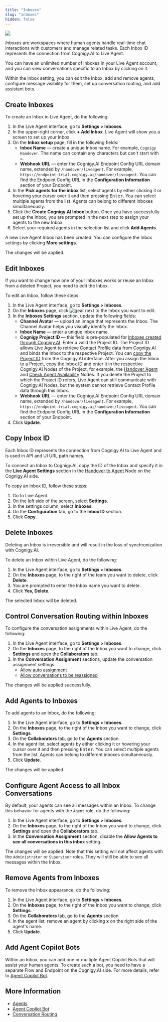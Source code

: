 ```yaml
---
title: "Inboxes"
slug: "inboxes"
hidden: false
---
```


<a href="/release-notes/2025.10"><img noZoom src="https://img.shields.io/badge/Updated in-v2025.10-blue.svg" /></a>


_Inboxes_ are workspaces where human agents handle real-time chat interactions with customers and manage related tasks. Each Inbox ID represents the connection from Cognigy.AI to Live Agent. 

You can have an unlimited number of Inboxes in your Live Agent account, and you can view conversations specific to an Inbox by clicking on it. 

Within the Inbox setting, you can edit the Inbox, add and remove agents, configure message visibility for them, set up conversation routing, and add assistant bots.

## Create Inboxes

To create an Inbox in Live Agent, do the following:

1. In the Live Agent interface, go to **Settings > Inboxes**.
2. In the upper-right corner, click **+ Add Inbox**. Live Agent will show you a screen to set up your Inbox. 
3. On the **Inbox setup** page, fill in the following fields:
    - **Inbox Name** — create a unique Inbox name. For example, `Cognigy Handover`. The name can contain any characters but can't start with `=`.
    - **Webhook URL** — enter the Cognigy.AI Endpoint Config URL domain name, extended by `/handover/liveagent`. For example, `https://endpoint-trial.cognigy.ai/handover/liveagent`. You can find the Endpoint Config URL in the **Configuration Information** section of your Endpoint.
4. In the **Pick agents for the inbox** list, select agents by either clicking it or hovering your cursor over it and then pressing <kbd>Enter</kbd>. You can select multiple agents from the list. Agents can belong to different inboxes simultaneously.
5. Click the **Create Cognigy.AI Inbox** button. Once you have successfully set up the Inbox, you are prompted in the next step to assign your agents to the new Inbox.
6. Select your required agents in the selection list and click **Add Agents**.

A new Live Agent Inbox has been created. You can configure the Inbox settings by clicking **More settings**.

The changes will be applied.

## Edit Inboxes

If you want to change how one of your Inboxes works or reuse an Inbox from a deleted Project, you need to edit the Inbox.

To edit an Inbox, follow these steps:

1. In the Live Agent interface, go to **Settings > Inboxes**.
2. On the **Inboxes** page, click ![gear](/_assets/icons/black-and-white/gear.svg) next to the Inbox you want to edit.
3. In the **Inboxes Settings** section, update the following fields:
    - **Channel Avatar** — upload an image that represents the Inbox. The Channel Avatar helps you visually identify the Inbox. 
    - **Inbox Name** — enter a unique Inbox name.
    - **Cognigy Project ID** — this field is pre-populated for [Inboxes created through Cognigy.AI](/live-agent/getting-started/live-agent-setup/live-agent-setup-additional-inbox). Enter a valid the Project ID. The Project ID allows Live Agent to retrieve [Contact Profile](/ai/agents/analyze/contact-profiles) data from Cognigy.AI and binds the Inbox to the respective Project. You can [copy the Project ID](/ai/agents/develop/projects-and-flows/projects) from the Cognigy.AI interface. After you assign the Inbox to a Project, [copy the Inbox ID](#copy-inbox-id) and enter it in the respective Cognigy.AI Nodes of the Project, for example, the [Handover Agent](/ai/agents/develop/node-reference/service/handover-to-agent) and [Check Agent Availability](/ai/agents/develop/node-reference/service/check-agent-availability) Nodes. If you delete the Project to which the Project ID refers, Live Agent can still communicate with Cognigy.AI Nodes, but the system cannot retrieve Contact Profile data through this Inbox.
    - **Webhook URL** — enter the Cognigy.AI Endpoint Config URL domain name, extended by `/handover/liveagent`. For example, `https://endpoint-trial.cognigy.ai/handover/liveagent`. You can find the Endpoint Config URL in the **Configuration Information** section of your Endpoint.
4. Click **Update**.

## Copy Inbox ID

Each Inbox ID represents the connection from Cognigy.AI to Live Agent and is used in API and UI URL path names.

To connect an Inbox to Cognigy.AI,
copy the ID of the Inbox
and specify it in the **Live Agent Settings** section in the [Handover to Agent](/ai/agents/develop/node-reference/service/handover-to-agent) Node on the Cognigy.AI side.

To copy an Inbox ID, follow these steps:

1. Go to Live Agent.
2. On the left side of the screen, select **Settings**.
3. In the settings column, select **Inboxes**.
4. On the **Configuration** tab, go to the **Inbox ID** section.
5. Click **Copy**.

## Delete Inboxes

Deleting an Inbox is irreversible and will result in the loss of synchronization with Cognigy.AI.

To delete an Inbox within Live Agent, do the following:

1. In the Live Agent interface, go to **Settings > Inboxes**. 
2. On the **Inboxes** page, to the right of the team you want to delete, click **Delete**. 
3. You are prompted to enter the Inbox name you want to delete. 
4. Click **Yes, Delete**.

The selected Inbox will be deleted.

## Control Conversation Routing within Inboxes

To configure the conversation assignments within Live Agent, do the following:

1. In the Live Agent interface, go to **Settings > Inboxes**. 
2. On the **Inboxes** page, to the right of the Inbox you want to change, click **Settings** and open the **Collaborators** tab. 
3. In the **Conversation Assignment** sections, update the conversation assignment settings:
    - [Allow auto assignment](/live-agent/conversation/conversation-routing/automatic-mode#automatic-assignment)
    - [Allow conversations to be reassigned](/live-agent/conversation/conversation-routing/automatic-mode#automatic-reassignment)

The changes will be applied successfully.

## Add Agents to Inboxes

To add agents to an Inbox, do the following:

1. In the Live Agent interface, go to **Settings > Inboxes**.
2. On the **Inboxes** page, to the right of the Inbox you want to change, click **Settings**.
3. On the **Collaborators** tab, go to the **Agents** section.
4. In the agent list, select agents by either clicking it or hovering your cursor over it and then pressing <kbd>Enter</kbd>. You can select multiple agents from the list. Agents can belong to different inboxes simultaneously.
5. Click **Update**.

The changes will be applied.

## Configure Agent Access to all Inbox Conversations

By default, your agents can see all messages within an Inbox. 
To change this behavior for agents with the `Agent` role, do the following:

1. In the Live Agent interface, go to **Settings > Inboxes**.
2. On the **Inboxes** page, to the right of the Inbox you want to change, click **Settings** and open the **Collaborators** tab.
3. In the **Conversation Assignment** section, disable the **Allow Agents to see all conversations in this inbox** setting.

The changes will be applied. Note that this setting will not affect agents with the `Administrator` or `Supervisor` roles.
They will still be able to see all messages within the Inbox.

## Remove Agents from Inboxes

To remove the Inbox appearance, do the following:

1. In the Live Agent interface, go to **Settings > Inboxes**.
2. On the **Inboxes** page, to the right of the Inbox you want to change, click **Settings**.
3. On the **Collaborators** tab, go to the **Agents** section.
4. In the agent list, remove an agent by clicking **x** on the right side of the agent's name.
5. Click **Update**.

## Add Agent Copilot Bots

Within an Inbox, you can add one or multiple Agent Copilot Bots that will assist your human agents.
To create such a bot, you need to have a separate Flow and Endpoint on the Cognigy.AI side.
For more details, refer to [Agent Copilot Bot](/live-agent/assistants/agent-copilot-bot). 

## More Information

- [Agents](/live-agent/settings/agents)
- [Agent Copilot Bot](/live-agent/assistants/agent-copilot-bot)
- [Conversation Routing](/live-agent/conversation/conversation-routing/overview)